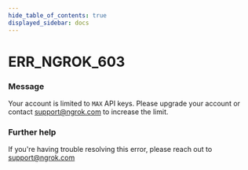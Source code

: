 ```yaml
---
hide_table_of_contents: true
displayed_sidebar: docs
---
```



# ERR_NGROK_603

### Message

Your account is limited to `MAX` API keys. Please upgrade your account or contact support@ngrok.com to increase the limit.

<ErrorDetails error="err_ngrok_603" />

### Further help

If you're having trouble resolving this error, please reach out to [support@ngrok.com](mailto:support@ngrok.com?subject=Help%20with%20ERR_NGROK_603)
